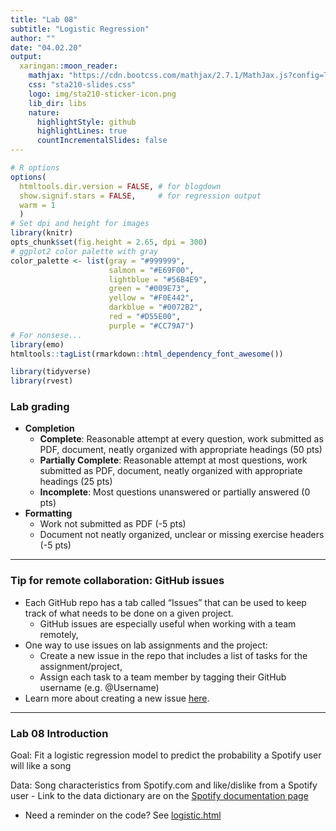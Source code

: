 ```yaml
---
title: "Lab 08"
subtitle: "Logistic Regression"
author: ""
date: "04.02.20"
output:
  xaringan::moon_reader:
    mathjax: "https://cdn.bootcss.com/mathjax/2.7.1/MathJax.js?config=TeX-MML-AM_HTMLorMML"
    css: "sta210-slides.css"
    logo: img/sta210-sticker-icon.png
    lib_dir: libs
    nature:
      highlightStyle: github
      highlightLines: true
      countIncrementalSlides: false
---
```


```r
# R options
options(
  htmltools.dir.version = FALSE, # for blogdown
  show.signif.stars = FALSE,     # for regression output
  warm = 1
  )
# Set dpi and height for images
library(knitr)
opts_chunk$set(fig.height = 2.65, dpi = 300) 
# ggplot2 color palette with gray
color_palette <- list(gray = "#999999", 
                      salmon = "#E69F00", 
                      lightblue = "#56B4E9", 
                      green = "#009E73", 
                      yellow = "#F0E442", 
                      darkblue = "#0072B2", 
                      red = "#D55E00", 
                      purple = "#CC79A7")
# For nonsese...
library(emo)
htmltools::tagList(rmarkdown::html_dependency_font_awesome())
```

```r
library(tidyverse)
library(rvest)
```


### Lab grading

- **Completion**
  - **Complete**: Reasonable attempt at every question, work submitted as PDF, document, neatly organized with appropriate headings (50 pts)
   - **Partially Complete**: Reasonable attempt at most questions, work submitted as PDF, document, neatly organized with appropriate headings (25 pts)
  - **Incomplete**: Most questions unanswered or partially answered (0 pts)

- **Formatting**
  - Work not submitted as PDF (-5 pts)
  - Document not neatly organized, unclear or missing exercise headers (-5 pts)

---

### Tip for remote collaboration: GitHub issues

- Each GitHub repo has a tab called "Issues" that can be used to keep track of what needs to be done on a given project. 
  - GitHub issues are especially useful when working with a team remotely, 

- One way to use issues on lab assignments and the project: 
  - Create a new issue in the repo that includes a list of tasks for the assignment/project,
  - Assign each task to a team member by tagging their GitHub username (e.g. @Username)
  
- Learn more about creating a new issue [here](https://help.github.com/en/github/managing-your-work-on-github/creating-an-issue).

---

### Lab 08 Introduction

<font class="vocab">Goal: </font> Fit a logistic regression model to predict the probability a Spotify user will like a song

<font class="vocab">Data: </font> Song characteristics from Spotify.com and like/dislike from a Spotify user
- Link to the data dictionary are on the [Spotify documentation page](https://developer.spotify.com/documentation/web-api/reference/tracks/get-audio-features/)

- Need a reminder on the code? See [logistic.html](https://www2.stat.duke.edu/courses/Spring20/sta210.001/appex/logistic.html)

